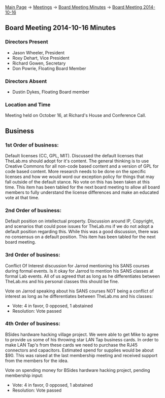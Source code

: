 [[Main Page]] -> [[Meetings]] -> [[Board Meeting Minutes]] -> [[Board Meeting 2014-10-16]]

==Board Meeting 2014-10-16 Minutes==

===Directors Present===
* Jason Wheeler, President
* Roxy Dehart, Vice President
* Richard Gowen, Secretary
* Don Powrie, Floating Board Member

===Directors Absent===
* Dustin Dykes, Floating Board member

===Location and Time===
Meeting held on October 16, at Richard's House and Conference Call.

==Business==

===1st Order of business:===

Default licenses (CC, GPL, MIT).  Discussed the default licenses that TheLab.ms should adopt for it's content.  The general thinking is to use Creative Commons for all non-code based content and a version of GPL for code based content.  More research needs to be done on the specific licenses and how we would word our exception policy for things that may fall outside of the default stance.  No vote on this has been taken at this time.  This item has been tabled for the next board meeting to allow all board members to fully understand the license differences and make an educated vote at that time.

===2nd Order of business:===

Default position on intellectual property.  Discussion around IP, Copyright, and scenarios that could pose issues for TheLab.ms if we do not adopt a default position regarding this.  While this was a good discussion, there was no consensus on a default position.  This item has been tabled for the next board meeting.

===3rd Order of business:===

Conflict Of Interest discussion for Jarrod mentioning his SANS courses during formal events.  Is it okay for Jarrod to mention his SANS classes at formal Lab events.
All of us agreed that as long as he differentiates between TheLab.ms and his personal classes this should be fine. 

Vote on Jarrod speaking about his SANS courses NOT being a conflict of interest as long as he differentiates between TheLab.ms and his classes:
* Vote: 4 in favor, 0 opposed, 1 abstained
* Resolution: Vote passed

===4th Order of business:===

BSides hardware hacking village project.  We were able to get Mike to agree to provide us some of his throwing star LAN Tap business cards.  In order to make LAN Tap's from these cards we need to purchase the RJ45 connectors and capacitors.  Estimated spend for supplies would be about $90.  This was raised at the last membership meeting and received support from the members for the idea.

Vote on spending money for BSides hardware hacking project, pending membership input:
* Vote: 4 in favor, 0 opposed, 1 abstained
* Resolution: Vote passed

